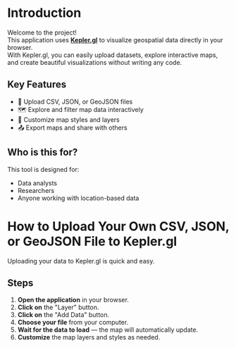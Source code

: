 # Introduction

Welcome to the project!  
This application uses **[Kepler.gl](https://kepler.gl/)** to visualize geospatial data directly in your browser.  
With Kepler.gl, you can easily upload datasets, explore interactive maps, and create beautiful visualizations without writing any code.

## Key Features

- 📍 Upload CSV, JSON, or GeoJSON files
- 🗺️ Explore and filter map data interactively
- 🎨 Customize map styles and layers
- 📤 Export maps and share with others

## Who is this for?

This tool is designed for:

- Data analysts
- Researchers
- Anyone working with location-based data

# How to Upload Your Own CSV, JSON, or GeoJSON File to Kepler.gl

Uploading your data to Kepler.gl is quick and easy.

## Steps

1. **Open the application** in your browser.
2. **Click on** the "Layer" button.
3. **Click on** the "Add Data" button.
4. **Choose your file** from your computer.
5. **Wait for the data to load** — the map will automatically update.
6. **Customize** the map layers and styles as needed.
